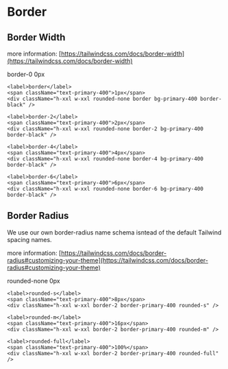 
<Meta title="Design-Tokens/Border" />

# Border

## Border Width

more information: [https://tailwindcss.com/docs/border-width](https://tailwindcss.com/docs/border-width)

<Unstyled>
  <div className="grid w-fit grid-cols-3 gap-s rounded-s bg-base-50 w-full place-items-center p-s mumble-font-label-m">
    <label>border-0</label>
    <span className="text-primary-400">0px</span>
    <div className="h-xxl w-xxl rounded-none border-0 bg-primary-400 border-black" />
    
    <label>border</label>
    <span className="text-primary-400">1px</span>
    <div className="h-xxl w-xxl rounded-none border bg-primary-400 border-black" />

    <label>border-2</label>
    <span className="text-primary-400">2px</span>
    <div className="h-xxl w-xxl rounded-none border-2 bg-primary-400 border-black" />

    <label>border-4</label>
    <span className="text-primary-400">4px</span>
    <div className="h-xxl w-xxl rounded-none border-4 bg-primary-400 border-black" />

    <label>border-6</label>
    <span className="text-primary-400">6px</span>
    <div className="h-xxl w-xxl rounded-none border-6 bg-primary-400 border-black" />

  </div>
</Unstyled>

## Border Radius

We use our own border-radius name schema isntead of the default Tailwind spacing names.

more information: [https://tailwindcss.com/docs/border-radius#customizing-your-theme](https://tailwindcss.com/docs/border-radius#customizing-your-theme)

<Unstyled>
  <div className="grid w-fit grid-cols-3 gap-s rounded-s bg-base-50 w-full place-items-center p-s mumble-font-label-m">
    <label>rounded-none</label>
    <span className="text-primary-400">0px</span>
    <div className="h-xxl w-xxl rounded-none border-2 border-primary-400" />

    <label>rounded-s</label>
    <span className="text-primary-400">8px</span>
    <div className="h-xxl w-xxl border-2 border-primary-400 rounded-s" />

    <label>rounded-m</label>
    <span className="text-primary-400">16px</span>
    <div className="h-xxl w-xxl border-2 border-primary-400 rounded-m" />

    <label>rounded-full</label>
    <span className="text-primary-400">100%</span>
    <div className="h-xxl w-xxl border-2 border-primary-400 rounded-full" />

  </div>
</Unstyled>

